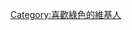 {{Userbox
  |border-c = #008000
  |border-s = 1
  |id-c     = #008000
  |id-s     = 12
  |id-fc    = #C2CE99
  |info-s   = 10
  |info-fc  = #747474
  |id       = 綠色
  |info     = 這個用戶喜歡'''[[綠色]]'''。
}}

<includeonly>[[Category:喜歡綠色的維基人]]</includeonly>